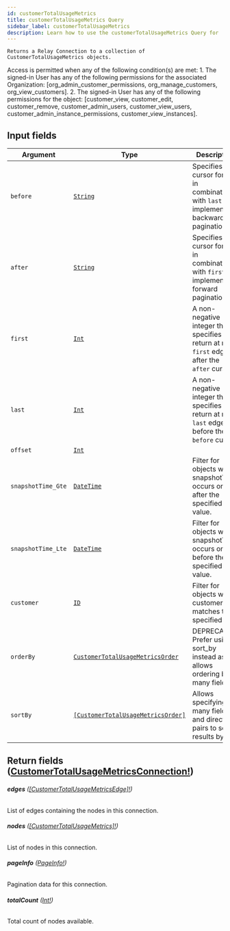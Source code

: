 ```yaml
---
id: customerTotalUsageMetrics
title: customerTotalUsageMetrics Query
sidebar_label: customerTotalUsageMetrics
description: Learn how to use the customerTotalUsageMetrics Query for 's API.
---
```


    Returns a Relay Connection to a collection of CustomerTotalUsageMetrics objects.

Access is permitted when any of the following condition(s) are met: 1. The signed-in User has any of the following permissions for the associated Organization: [org_admin_customer_permissions, org_manage_customers, org_view_customers]. 2. The signed-in User has any of the following permissions for the object: [customer_view, customer_edit, customer_remove, customer_admin_users, customer_view_users, customer_admin_instance_permissions, customer_view_instances].

## Input fields

| Argument           | Type                                                                                             | Description                                                                                      |
| ------------------ | ------------------------------------------------------------------------------------------------ | ------------------------------------------------------------------------------------------------ |
| `before`           | [`String`](api/schema/scalar/String.mdx)                                                         | Specifies a cursor for use in combination with `last` to implement backward pagination.          |
| `after`            | [`String`](api/schema/scalar/String.mdx)                                                         | Specifies a cursor for use in combination with `first` to implement forward pagination.          |
| `first`            | [`Int`](api/schema/scalar/Int.mdx)                                                               | A non-negative integer that specifies to return at most `first` edges after the `after` cursor.  |
| `last`             | [`Int`](api/schema/scalar/Int.mdx)                                                               | A non-negative integer that specifies to return at most `last` edges before the `before` cursor. |
| `offset`           | [`Int`](api/schema/scalar/Int.mdx)                                                               |                                                                                                  |
| `snapshotTime_Gte` | [`DateTime`](api/schema/scalar/DateTime.mdx)                                                     | Filter for objects where snapshotTime occurs on or after the specified value.                    |
| `snapshotTime_Lte` | [`DateTime`](api/schema/scalar/DateTime.mdx)                                                     | Filter for objects where snapshotTime occurs on or before the specified value.                   |
| `customer`         | [`ID`](api/schema/scalar/ID.mdx)                                                                 | Filter for objects where customer matches the specified ID.                                      |
| `orderBy`          | [`CustomerTotalUsageMetricsOrder`](api/schema/input_object/CustomerTotalUsageMetricsOrder.mdx)   | DEPRECATED. Prefer using sort_by instead as it allows ordering by many fields.                   |
| `sortBy`           | [`[CustomerTotalUsageMetricsOrder]`](api/schema/input_object/CustomerTotalUsageMetricsOrder.mdx) | Allows specifying many field and direction pairs to sort results by.                             |

## Return fields ([CustomerTotalUsageMetricsConnection!](api/schema/object/CustomerTotalUsageMetricsConnection.mdx))

###### <b>edges</b> ([[CustomerTotalUsageMetricsEdge]!](api/schema/object/CustomerTotalUsageMetricsEdge.mdx))

List of edges containing the nodes in this connection.

###### <b>nodes</b> ([[CustomerTotalUsageMetrics]!](api/schema/object/CustomerTotalUsageMetrics.mdx))

List of nodes in this connection.

###### <b>pageInfo</b> ([PageInfo!](api/schema/object/PageInfo.mdx))

Pagination data for this connection.

###### <b>totalCount</b> ([Int!](api/schema/scalar/Int.mdx))

Total count of nodes available.

